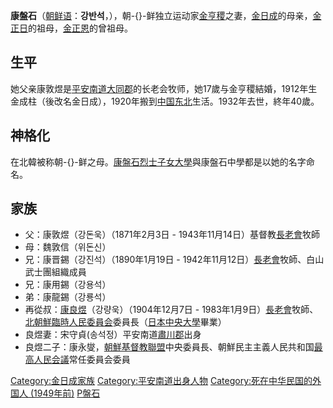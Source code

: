 {{unreferenced|time=2013-12-06T12:22:38+00:00}}
{{東亞女性歷史人物
|名稱 =康盤石
|身份 =[[金日成|金日成]]之母
|圖片名稱 =Kang bansuk.jpg
|出生日期 = 1892年4月21日
|出生地點 = {{flagicon image|Flag_of_the_King_of_Joseon_(Fringeless).svg}} [[李氏朝鲜|朝鮮國]][[平安道|平安道]][[大同郡|大同郡]]
|逝世日期 ={{Death date and age|1932|7|31|1892|4|21}}
|逝世地點 = {{flag|Manchukuo}}[[吉林省|吉林省]]
|父親 =康敦煜

|夫 =[[金亨稷|金亨稷]]

|子 =[[金日成|金日成]]<br>[[金哲柱|金哲柱]]<br>[[金英柱|金英柱]]

}}
'''康盤石'''（[[朝鲜语|朝鲜语]]：'''강반석'''，{{bd|1892年|4月21日|1932年|7月31日|catIdx=K}}），朝-{}-鲜独立运动家[[金亨稷|金亨稷]]之妻，[[金日成|金日成]]的母亲，[[金正日|金正日]]的祖母，[[金正恩|金正恩]]的曾祖母。

==生平==
她父亲康敦煜是[[平安南道|平安南道]][[大同郡|大同郡]]的长老会牧师，她17歲与金亨稷結婚，1912年生金成柱（後改名金日成），1920年搬到[[中国东北地区|中国东北]]生活。1932年去世，終年40歲。

==神格化==
在北韓被称朝-{}-鲜之母。[[康盤石烈士子女大學|康盤石烈士子女大學]]與康盤石中學都是以她的名字命名。

==家族==
*父：康敦煜（강돈욱）（1871年2月3日 - 1943年11月14日）基督教[[長老會|長老會]]牧師
*母：魏敦信（위돈신）
*兄：康晋錫（강진석）（1890年1月19日 - 1942年11月12日）[[長老會|長老會]]牧師、白山武士團組織成員
*兄：康用錫（강용석）
*弟：康龍錫（강룡석）
*再從叔：[[康良煜|康良煜]]（강량욱）（1904年12月7日 - 1983年1月9日）[[長老會|長老會]]牧師、[[北朝鮮臨時人民委員会|北朝鮮臨時人民委員会]]委員長（[[日本中央大學|日本中央大學]]畢業）
*良煜妻：宋守貞(송석정）平安南道[[肅川郡|肅川郡]]出身
*良煜二子：康永燮，[[朝鮮基督教聯盟|朝鮮基督教聯盟]]中央委員長、朝鮮民主主義人民共和国[[最高人民会议|最高人民会議]]常任委員会委員
 
{{金日成家族}}
[[Category:金日成家族|Category:金日成家族]]
[[Category:平安南道出身人物|Category:平安南道出身人物]]
[[Category:死在中华民国的外国人_(1949年前)|Category:死在中华民国的外国人 (1949年前)]]
[[Category:康姓|P盤石]]